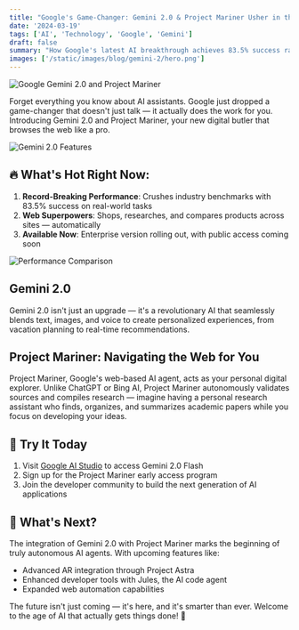 ```yaml
---
title: "Google's Game-Changer: Gemini 2.0 & Project Mariner Usher in the Age of AI Agents"
date: '2024-03-19'
tags: ['AI', 'Technology', 'Google', 'Gemini']
draft: false
summary: "How Google's latest AI breakthrough achieves 83.5% success rate on real-world tasks, outperforming GPT-4 in autonomous web navigation and multimodal interactions"
images: ['/static/images/blog/gemini-2/hero.png']
---
```


<Image
  src="/static/images/blog/gemini-2/hero.png"
  alt="Google Gemini 2.0 and Project Mariner"
  width={1600}
  height={900}
/>

Forget everything you know about AI assistants. Google just dropped a game-changer that doesn't just talk — it actually does the work for you. Introducing Gemini 2.0 and Project Mariner, your new digital butler that browses the web like a pro.

<Image
  src="/static/images/blog/gemini-2/features.png"
  alt="Gemini 2.0 Features"
  width={1600}
  height={900}
/>

## 🔥 What's Hot Right Now:

1. **Record-Breaking Performance**: Crushes industry benchmarks with 83.5% success on real-world tasks
2. **Web Superpowers**: Shops, researches, and compares products across sites — automatically
3. **Available Now**: Enterprise version rolling out, with public access coming soon

<Image
  src="/static/images/blog/gemini-2/comparison.png"
  alt="Performance Comparison"
  width={1600}
  height={900}
  caption="Image by author"
/>

## Gemini 2.0

Gemini 2.0 isn't just an upgrade — it's a revolutionary AI that seamlessly blends text, images, and voice to create personalized experiences, from vacation planning to real-time recommendations.

## Project Mariner: Navigating the Web for You

Project Mariner, Google's web-based AI agent, acts as your personal digital explorer. Unlike ChatGPT or Bing AI, Project Mariner autonomously validates sources and compiles research — imagine having a personal research assistant who finds, organizes, and summarizes academic papers while you focus on developing your ideas.

## 🎯 Try It Today

1. Visit [Google AI Studio](https://aistudio.google.com/live) to access Gemini 2.0 Flash
2. Sign up for the Project Mariner early access program
3. Join the developer community to build the next generation of AI applications

## 🔮 What's Next?

The integration of Gemini 2.0 with Project Mariner marks the beginning of truly autonomous AI agents. With upcoming features like:

- Advanced AR integration through Project Astra
- Enhanced developer tools with Jules, the AI code agent
- Expanded web automation capabilities

The future isn't just coming — it's here, and it's smarter than ever. Welcome to the age of AI that actually gets things done! 🚀
